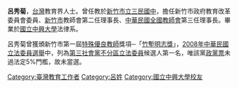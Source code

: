 '''呂秀菊'''，[[台灣|台灣]]教育界人士。曾任教於[[新竹市立三民國中|新竹市立三民國中]]，擔任新竹市政府教育改革委員會委員、[[新竹市|新竹市]]教師會第二任理事長、[[中華民國全國教師會|中華民國全國教師會]]第三任理事長。畢業於[[國立中興大學法商學院|國立中興大學]]法律系。

呂秀菊曾獲頒新竹市第一屆[[特殊優良教師|特殊優良教師]]獎項─「[[竹塹明志獎|竹塹明志獎]]」，[[2008年中華民國立法委員選舉|2008年中華民國立法委員選舉]]中，列為[[第三社會黨|第三社會黨]][[不分區立法委員|不分區立法委員]]候選人第一名，唯該黨[[政黨票|政黨票]]未過法定5%門檻，故未當選。

{{TW-poli-bio-stub}}

[[Category:臺灣教育工作者|Category:臺灣教育工作者]]
[[Category:呂姓|Category:呂姓]]
[[Category:國立中興大學校友|Category:國立中興大學校友]]